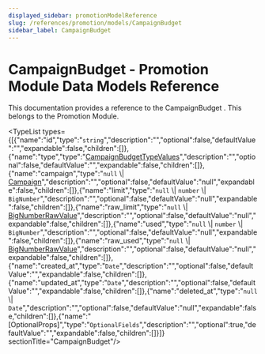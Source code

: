 ```yaml
---
displayed_sidebar: promotionModelReference
slug: /references/promotion/models/CampaignBudget
sidebar_label: CampaignBudget
---
```



# CampaignBudget - Promotion Module Data Models Reference

This documentation provides a reference to the CampaignBudget . This belongs to the Promotion Module.

<TypeList types={[{"name":"id","type":"`string`","description":"","optional":false,"defaultValue":"","expandable":false,"children":[]},{"name":"type","type":"[CampaignBudgetTypeValues](../../medusa/interfaces/medusa.CampaignBudgetTypeValues.mdx)","description":"","optional":false,"defaultValue":"","expandable":false,"children":[]},{"name":"campaign","type":"`null` \\| [Campaign](promotion_models.Campaign.mdx)","description":"","optional":false,"defaultValue":"null","expandable":false,"children":[]},{"name":"limit","type":"`null` \\| `number` \\| `BigNumber`","description":"","optional":false,"defaultValue":"null","expandable":false,"children":[]},{"name":"raw_limit","type":"`null` \\| [BigNumberRawValue](../../types/types/types.BigNumberRawValue.mdx)","description":"","optional":false,"defaultValue":"null","expandable":false,"children":[]},{"name":"used","type":"`null` \\| `number` \\| `BigNumber`","description":"","optional":false,"defaultValue":"null","expandable":false,"children":[]},{"name":"raw_used","type":"`null` \\| [BigNumberRawValue](../../types/types/types.BigNumberRawValue.mdx)","description":"","optional":false,"defaultValue":"null","expandable":false,"children":[]},{"name":"created_at","type":"`Date`","description":"","optional":false,"defaultValue":"","expandable":false,"children":[]},{"name":"updated_at","type":"`Date`","description":"","optional":false,"defaultValue":"","expandable":false,"children":[]},{"name":"deleted_at","type":"`null` \\| `Date`","description":"","optional":false,"defaultValue":"null","expandable":false,"children":[]},{"name":"[OptionalProps]","type":"`OptionalFields`","description":"","optional":true,"defaultValue":"","expandable":false,"children":[]}]}  sectionTitle="CampaignBudget"/>
